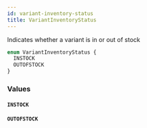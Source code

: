 ```yaml
---
id: variant-inventory-status
title: VariantInventoryStatus
---
```



Indicates whether a variant is in or out of stock


```graphql
enum VariantInventoryStatus {
  INSTOCK
  OUTOFSTOCK
}
```


### Values

#### `INSTOCK` 




#### `OUTOFSTOCK` 






